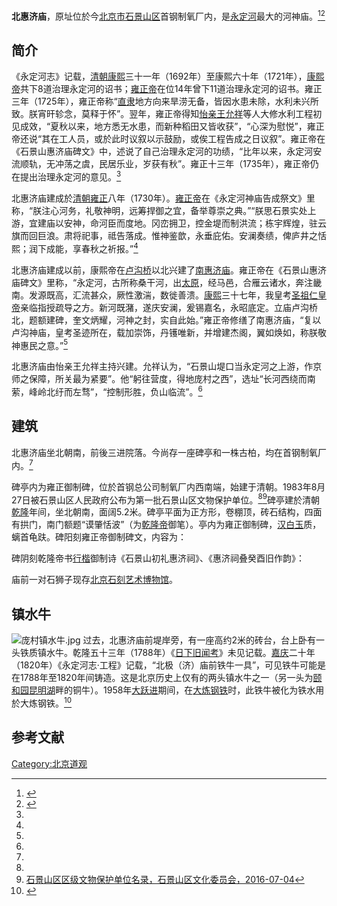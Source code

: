 {{文物保护单位
| 级别 = 市县级
| 省名 = 北京市
| 市/县名 = 北京市石景山区
| 图片 = 
| 名称 = 北惠济庙雍正御制碑
| 编号 = 1-？
| 分类 = 石窟寺及石刻
| 所在 = 首钢总公司制氧厂
| 时代 = 清
| 登录 = 1983年8月27日
}}

'''北惠济庙'''，原址位於今[[北京市|北京市]][[石景山区|石景山区]]首钢制氧厂内，是[[永定河|永定河]]最大的河神庙。<ref name=jrtt>{{Cite web |url=http://toutiao.com/a6272986575232286978/ |title=「文保笔录」石景山文物寻访实录，今日头条，2016-04-13 |accessdate=2016-08-19 |archive-date=2017-03-05 |archive-url=https://web.archive.org/web/20170305063247/http://www.toutiao.com/a6272986575232286978/ |dead-url=no }}</ref><ref name=wy>{{Cite web |url=http://news.163.com/09/1122/07/5ON5F1B7000120GR.html |title=京西北惠济庙，网易，2009-11-22 |access-date=2016-08-19 |archive-url=https://web.archive.org/web/20181004184640/http://news.163.com/09/1122/07/5ON5F1B7000120GR.html |archive-date=2018-10-04 |dead-url=yes }}</ref>

==简介==
《永定河志》记载，[[清朝|清朝]][[康熙|康熙]]三十一年（1692年）至康熙六十年（1721年），[[康熙帝|康熙帝]]共下8道治理永定河的诏书；[[雍正帝|雍正帝]]在位14年曾下11道治理永定河的诏书。雍正三年（1725年），雍正帝称“[[直隶|直隶]]地方向来旱涝无备，皆因水患未除，水利未兴所致。朕宵旰轸念，莫释于怀”。翌年，雍正帝得知[[怡亲王|怡亲王]][[允祥|允祥]]等人大修水利工程初见成效，“夏秋以来，地方悉无水患，而新种稻田又皆收获”，“心深为慰悦”，雍正帝还说“其在工人员，或於此时议叙以示鼓励，或俟工程告成之日议叙”。雍正帝在《石景山惠济庙碑文》中，述说了自己治理永定河的功绩，“比年以来，永定河安流顺轨，无冲荡之虞，民居乐业，岁获有秋”。雍正十三年（1735年），雍正帝仍在提出治理永定河的意见。<ref name=wy/>

北惠济庙建成於[[清朝|清朝]][[雍正|雍正]]八年（1730年）。[[雍正帝|雍正帝]]在《永定河神庙告成祭文》里称，“朕注心河务，礼敬神明，远筹捍御之宜，备举尊崇之典。”“朕思石景实处上游，宜建庙以安神，命河臣而度地。冈峦拥卫，控金堤而制洪流；栋宇辉煌，驻云旗而回巨浪。肃将祀事，祗告落成。惟神鉴歆，永垂庇佑。安澜奏绩，俾庐井之恬熙；润下成能，享春秋之祈报。”<ref name=wy/>

北惠济庙建成以前，康熙帝在[[卢沟桥|卢沟桥]]以北兴建了[[南惠济庙|南惠济庙]]。雍正帝在《石景山惠济庙碑文》里称，“永定河，古所称桑干河，出[[太原|太原]]，经马邑，合雁云诸水，奔注畿南。发源既高，汇流甚众，厥性激湍，数徙善溃。[[康熙|康熙]]三十七年，我皇考[[康熙帝|圣祖仁皇帝]]亲临指授疏导之方。新河既潴，遂庆安澜，爰锡嘉名，永昭底定。立庙卢沟桥北，题额建碑，奎文炳耀，河神之封，实自此始。”雍正帝修缮了南惠济庙，“复以卢沟神庙，皇考圣迹所在，载加崇饰，丹镬唯新，并增建杰阁，翼如焕如，称朕敬神惠民之意。”<ref name=wy/>

北惠济庙由怡亲王允祥主持兴建。允祥认为，“石景山堤口当永定河之上游，作京师之保障，所关最为紧要”。他“躬往营度，得地庞村之西”，选址“长河西绕而南萦，峰岭北纡而左骛”，“控制形胜，负山临流”。<ref name=wy/>

==建筑==
北惠济庙坐北朝南，前後三进院落。今尚存一座碑亭和一株古柏，均在首钢制氧厂内。<ref name=wy/>

碑亭内为雍正御制碑，位於首钢总公司制氧厂内西南端，始建于清朝。1983年8月27日被石景山区人民政府公布为第一批石景山区文物保护单位。<ref name=jrtt/><ref name=wbdw>[http://wenwei.bjsjs.gov.cn/wwbh/wwbhml/8a8481f15594ad220155b50d3afc0074.html 石景山区区级文物保护单位名录，石景山区文化委员会，2016-07-04]{{Dead link|date=2018年10月 |bot=InternetArchiveBot |fix-attempted=yes }}</ref>碑亭建於清朝[[乾隆|乾隆]]年间，坐北朝南，面阔5.2米。碑亭平面为正方形，卷棚顶，砖石结构，四面有拱门，南门额题“谟肇恬波”（为[[乾隆帝|乾隆帝]]御笔）。亭内为雍正御制碑，[[汉白玉|汉白玉]]质，螭首龟趺。碑阳刻雍正帝御制碑文，内容为：

{{引用|永定河，古所称桑干河，出太原，经马邑，合雁、云诸水，奔注畿南。发源既高，汇流甚众，厥性激湍，数徏善溃。康熙三十七年，我皇考圣祖仁皇帝亲临指授疏导之方。新河既瀦，遂庆安澜，爰锡嘉名，永昭底定。立庙卢沟桥北，题额建碑，奎文炳耀，河神之封，实自此始。
　　朕缵绍鸿基，加意河务，设官发帑，深筹疏筑之宜。比年以来，永定河安流顺轨，无冲荡之虞。民居乐业，岁获有秋。岂惟人事之克修，实赖神功之赞佑。念石景山据河上游，捍御宜亟，爰命相择善地，作新庙以妥神。朕弟和硕怡贤亲王躬往营度，得地庞村之西，鼎建斯庙。长河西绕而南萦，峰岭北纡而左骛。控制形势，负山临流。殿宇崇严，规制宏敞。护以佛阁，界以缭垣。经始于雍正七年冬，役竣，复以卢沟神庙，皇考圣迹所在，载加崇饰，丹雘维新，并增建杰阁，翼如焕如，称朕敬神惠民之意。爰赐庙名曰惠济，勒文贞珉，以纪其事。
    《诗》称“怀柔百神，及河乔岳。”河之有神，备载祀典。况永定为畿辅之名川，灵应夙著，田畴庐舍，绣错郊圻。其得安耕凿而乐盈宁者，胥仰荷皇考方略之昭垂，而明神显灵，默相孚佑，烝黎邀福孔多，宜加崇敬。今兹数十里内庙貌相望，虔修秩祀，尚其妥侑歆飨，俾斯民康阜乂安，以弘我国家无疆之庆。岂惟朕承兹惠贶，我皇考平成之骏烈，实嘉赖焉。
    雍正壬子年四月日立。
}}

碑阴刻乾隆帝书[[行楷|行楷]]御制诗《石景山初礼惠济祠》、《惠济祠叠癸酉旧作韵》：

{{引用|崇祠依石堰，像设谒金堂。云壁瞻初度，曦轮届小阳。河防慎有自，神佑赖无彊。疏凿非经禹，惟廑永定方。乾隆癸酉孟冬，初礼惠济祠，因成五言一律，以志虔敬。

寺碑建雍正，皇考辟神堂。清晏资垂佑，实枚恤向阳。不衍秩宗祀，恒奠冀州彊。蒿目一劳计，难言永逸方。甲申仲春月礼惠济祠叠癸酉旧作韵。御笔
}}

庙前一对石狮子现存[[北京石刻艺术博物馆|北京石刻艺术博物馆]]。

==镇水牛==
[[File:庞村镇水牛.jpg|thumb]]
过去，北惠济庙前堤岸旁，有一座高约2米的砖台，台上卧有一头铁质镇水牛。乾隆五十三年（1788年）《[[日下旧闻考|日下旧闻考]]》未见记载。[[嘉庆|嘉庆]]二十年（1820年）《永定河志·工程》记载，“北极（济）庙前铁牛一具”，可见铁牛可能是在1788年至1820年间铸造。这是北京历史上仅有的两头镇水牛之一（另一头为[[颐和园|颐和园]][[昆明湖|昆明湖]]畔的铜牛）。1958年[[大跃进|大跃进]]期间，在[[大炼钢铁|大炼钢铁]]时，此铁牛被化为铁水用於大炼钢铁。<ref>{{Cite web |url=http://www.fcjyj.com/jlyd/12158.html |title=除了颐和园铜牛 北京真的还有一头镇水牛吗，樊城区教育网，2016-08-19 |accessdate=2016-08-19 |archive-date=2016-09-23 |archive-url=https://web.archive.org/web/20160923033135/http://www.fcjyj.com/jlyd/12158.html |dead-url=no }}</ref>

==参考文献==
{{reflist}}

[[Category:北京道观|Category:北京道观]]
